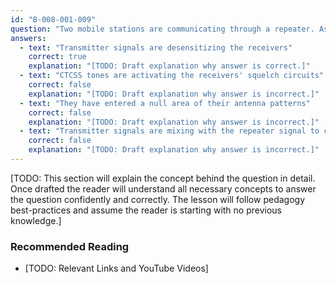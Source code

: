 ```yaml
---
id: "B-008-001-009"
question: "Two mobile stations are communicating through a repeater. As they arrive in close proximity to each other, they begin to have difficulty communicating. What is the most likely cause?"
answers:
  - text: "Transmitter signals are desensitizing the receivers"
    correct: true
    explanation: "[TODO: Draft explanation why answer is correct.]"
  - text: "CTCSS tones are activating the receivers' squelch circuits"
    correct: false
    explanation: "[TODO: Draft explanation why answer is incorrect.]"
  - text: "They have entered a null area of their antenna patterns"
    correct: false
    explanation: "[TODO: Draft explanation why answer is incorrect.]"
  - text: "Transmitter signals are mixing with the repeater signal to cause intermodulation"
    correct: false
    explanation: "[TODO: Draft explanation why answer is incorrect.]"
---
```


[TODO: This section will explain the concept behind the question in detail. Once drafted the reader will understand all necessary concepts to answer the question confidently and correctly. The lesson will follow pedagogy best-practices and assume the reader is starting with no previous knowledge.]

### Recommended Reading

- [TODO: Relevant Links and YouTube Videos]
